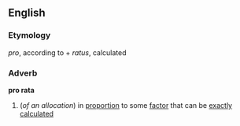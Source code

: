==English==
===Etymology===
{{L.}} ''pro'', according to + ''ratus'', calculated
===Adverb===
'''pro rata'''
#(''of an allocation'') in [[proportion]] to some [[factor]] that can be [[exactly]] [[calculate]]d